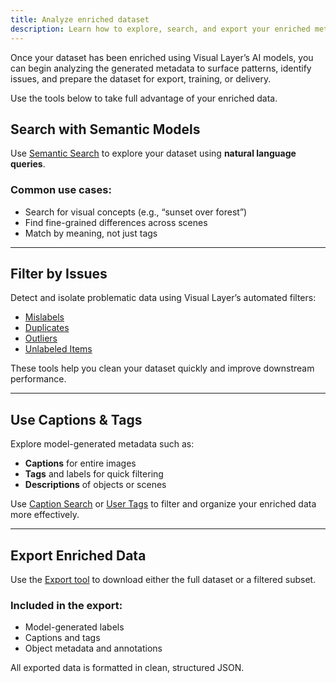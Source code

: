 ```yaml
---
title: Analyze enriched dataset
description: Learn how to explore, search, and export your enriched metadata using Visual Layer tools.
---
```



Once your dataset has been enriched using Visual Layer’s AI models, you can begin analyzing the generated metadata to surface patterns, identify issues, and prepare the dataset for export, training, or delivery.

Use the tools below to take full advantage of your enriched data.
## Search with Semantic Models

Use [Semantic Search](/docs/semantic-search) to explore your dataset using **natural language queries**.

### Common use cases:
- Search for visual concepts (e.g., “sunset over forest”)
- Find fine-grained differences across scenes
- Match by meaning, not just tags

---

## Filter by Issues

Detect and isolate problematic data using Visual Layer’s automated filters:

- [Mislabels](/docs/mislabels)
- [Duplicates](/docs/duplicates)
- [Outliers](/docs/outliers)
- [Unlabeled Items](/docs/unlabelled)

These tools help you clean your dataset quickly and improve downstream performance.

---

## Use Captions & Tags

Explore model-generated metadata such as:

- **Captions** for entire images
- **Tags** and labels for quick filtering
- **Descriptions** of objects or scenes

Use [Caption Search](/docs/caption-search) or [User Tags](/docs/data-selection-using-visual-layer) to filter and organize your enriched data more effectively.

---

## Export Enriched Data

Use the [Export tool](/docs/export-dataset) to download either the full dataset or a filtered subset.

### Included in the export:
- Model-generated labels
- Captions and tags
- Object metadata and annotations

All exported data is formatted in clean, structured JSON.
